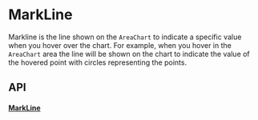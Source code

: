 
# MarkLine
Markline is the line shown on the `AreaChart` to indicate a specific value when you hover over the chart.
For example, when you hover in the `AreaChart` area the line will be shown on the 
chart to indicate the value of the hovered point with circles representing the points.

## API

#### [MarkLine](https://github.com/reaviz/reaviz/blob/master/src/common/MarkLine/MarkLine.tsx)
<PropsTable name="MarkLine" />
